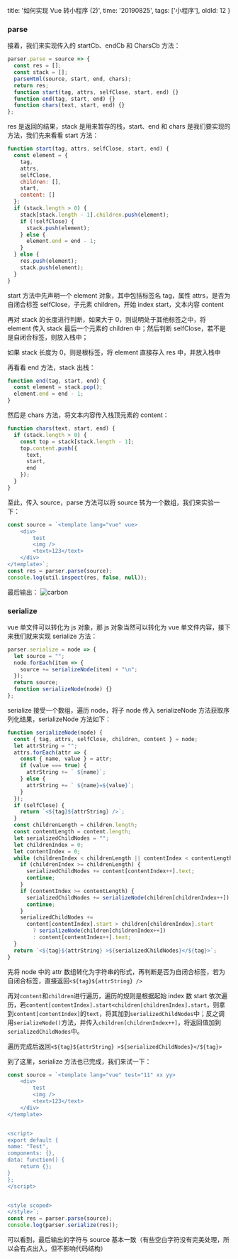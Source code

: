   title: '如何实现 Vue 转小程序 (2)',
  time: '20190825',
  tags: ['小程序'],
  oldId: 12
}

### parse

接着，我们来实现传入的 startCb、endCb 和 CharsCb 方法：

```js
parser.parse = source => {
  const res = [];
  const stack = [];
  parseHtml(source, start, end, chars);
  return res;
  function start(tag, attrs, selfClose, start, end) {}
  function end(tag, start, end) {}
  function chars(text, start, end) {}
};
```

res 是返回的结果，stack 是用来暂存的栈，start、end 和 chars 是我们要实现的方法，我们先来看看 start 方法：

```js
function start(tag, attrs, selfClose, start, end) {
  const element = {
    tag,
    attrs,
    selfClose,
    children: [],
    start,
    content: []
  };
  if (stack.length > 0) {
    stack[stack.length - 1].children.push(element);
    if (!selfClose) {
      stack.push(element);
    } else {
      element.end = end - 1;
    }
  } else {
    res.push(element);
    stack.push(element);
  }
}
```

start 方法中先声明一个 element 对象，其中包括标签名 tag，属性 attrs，是否为自闭合标签 selfClose，子元素 children，开始 index start，文本内容 content

再对 stack 的长度进行判断，如果大于 0，则说明处于其他标签之中，将 element 传入 stack 最后一个元素的 children 中；然后判断 selfClose，若不是是自闭合标签，则放入栈中；

如果 stack 长度为 0，则是根标签，将 element 直接存入 res 中，并放入栈中

再看看 end 方法，stack 出栈：

```js
function end(tag, start, end) {
  const element = stack.pop();
  element.end = end - 1;
}
```

然后是 chars 方法，将文本内容传入栈顶元素的 content：

```js
function chars(text, start, end) {
  if (stack.length > 0) {
    const top = stack[stack.length - 1];
    top.content.push({
      text,
      start,
      end
    });
  }
}
```

至此，传入 source，parse 方法可以将 source 转为一个数组，我们来实验一下：

```js
const source = `<template lang="vue" vue>
	<div>
		test
		<img />
		<text>123</text>
	</div>
</template>`;
const res = parser.parse(source);
console.log(util.inspect(res, false, null));
```

最后输出：
![carbon](https://user-images.githubusercontent.com/27432981/63649527-4850d680-c771-11e9-8b38-46ef319bed12.png)

### serialize

vue 单文件可以转化为 js 对象，那 js 对象当然可以转化为 vue 单文件内容，接下来我们就来实现 serialize 方法：

```js
parser.serialize = node => {
  let source = "";
  node.forEach(item => {
    source += serializeNode(item) + "\n";
  });
  return source;
  function serializeNode(node) {}
};
```

serialize 接受一个数组，遍历 node，将子 node 传入 serializeNode 方法获取序列化结果，serializeNode 方法如下：

```js
function serializeNode(node) {
  const { tag, attrs, selfClose, children, content } = node;
  let attrString = "";
  attrs.forEach(attr => {
    const { name, value } = attr;
    if (value === true) {
      attrString += ` ${name}`;
    } else {
      attrString += ` ${name}=${value}`;
    }
  });
  if (selfClose) {
    return `<${tag}${attrString} />`;
  }
  const childrenLength = children.length;
  const contentLength = content.length;
  let serializedChildNodes = "";
  let childrenIndex = 0;
  let contentIndex = 0;
  while (childrenIndex < childrenLength || contentIndex < contentLength) {
    if (childrenIndex >= childrenLength) {
      serializedChildNodes += content[contentIndex++].text;
      continue;
    }
    if (contentIndex >= contentLength) {
      serializedChildNodes += serializeNode(children[childrenIndex++]);
      continue;
    }
    serializedChildNodes +=
      content[contentIndex].start > children[childrenIndex].start
        ? serializeNode(children[childrenIndex++])
        : content[contentIndex++].text;
  }
  return `<${tag}${attrString} >${serializedChildNodes}</${tag}>`;
}
```

先将 node 中的 attr 数组转化为字符串的形式，再判断是否为自闭合标签，若为自闭合标签，直接返回`<${tag}${attrString} />`

再对`content`和`children`进行遍历，遍历的规则是根据起始 index 数 start 依次遍历，若`content[contentIndex].start<children[childrenIndex].start`，则拿到`content[contentIndex]`的`text`，将其加到`serializedChildNodes`中；反之调用`serializeNode()`方法，并传入`children[childrenIndex++]`，将返回值加到`serializedChildNodes`中。

遍历完成后返回`<${tag}${attrString} >${serializedChildNodes}</${tag}>`

到了这里，serialize 方法也已完成，我们来试一下：

```js
const source = `<template lang="vue" test="11" xx yy>
	<div>
		test
		<img />
		<text>123</text>
	</div>
</template>


<script>
export default {
name: "Test",
components: {},
data: function() {
	return {};
}
};
</script>


<style scoped>
</style>`;
const res = parser.parse(source);
console.log(parser.serialize(res));
```

可以看到，最后输出的字符与 source 基本一致（有些空白字符没有完美处理，所以会有点出入，但不影响代码结构）
